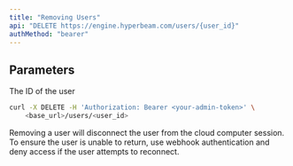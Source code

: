 ```yaml
---
title: "Removing Users"
api: "DELETE https://engine.hyperbeam.com/users/{user_id}"
authMethod: "bearer"
---
```


## Parameters

<ParamField path="user_id" type="string" required>
  The ID of the user
</ParamField>

<RequestExample>

```bash cURL
curl -X DELETE -H 'Authorization: Bearer <your-admin-token>' \
    <base_url>/users/<user_id>
```

</RequestExample>

Removing a user will disconnect the user from the cloud computer session. To ensure the user is unable to return, use webhook authentication and deny access if the user attempts to reconnect.
